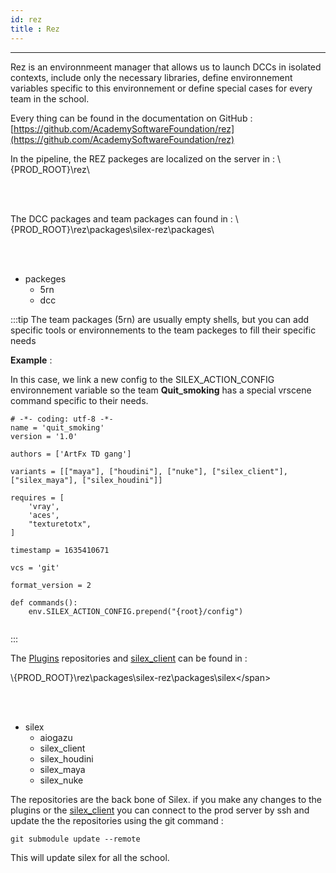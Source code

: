 ```yaml
---
id: rez
title : Rez
---
```



___

Rez is an environnmeent manager that allows us to launch DCCs in isolated contexts, include only the necessary libraries, define environnement variables specific to this environnement or define special cases for every team in the school. 

Every thing can be found in the documentation on GitHub : [https://github.com/AcademySoftwareFoundation/rez](https://github.com/AcademySoftwareFoundation/rez)


<span> In the pipeline, the REZ packeges are localized on the server in : \\{PROD_ROOT}\rez\\</span>

<br/>
<br/>

<span>The DCC packages and team packages can found in : \\{PROD_ROOT}\rez\packages\silex-rez\packages\\</span>

<br/>
<br/>

- packeges
    - 5rn
    - dcc


:::tip
The team packages (5rn) are usually empty shells, but you can add specific tools or environnements to the team packeges to fill their specific needs

**Example** :

In this case, we link a new config to the SILEX_ACTION_CONFIG environnement variable so the  team **Quit_smoking** has a special vrscene command specific to their needs.

```
# -*- coding: utf-8 -*-
name = 'quit_smoking'
version = '1.0'

authors = ['ArtFx TD gang']

variants = [["maya"], ["houdini"], ["nuke"], ["silex_client"], ["silex_maya"], ["silex_houdini"]]

requires = [
    'vray',
    'aces',
    "texturetotx",
]

timestamp = 1635410671

vcs = 'git'

format_version = 2

def commands():
    env.SILEX_ACTION_CONFIG.prepend("{root}/config")


```
:::



The [Plugins](../Plugins/Plugins.md) repositories and [silex_client](../Client/client.md) can be found in :

<span>\\{PROD_ROOT}\rez\packages\silex-rez\packages\silex\</span>

<br/>
<br/>

- silex
    - aiogazu
    - silex_client
    - silex_houdini
    - silex_maya
    - silex_nuke


The repositories are the back bone of Silex. if you make any changes to the plugins or the [silex_client](../Client/client.md) you can connect to the prod server by ssh and update the the repositories using the git command :

```
git submodule update --remote
```

This will update silex for all the school.




